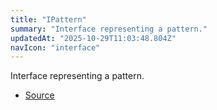 ```yaml
---
title: "IPattern"
summary: "Interface representing a pattern."
updatedAt: "2025-10-29T11:03:48.804Z"
navIcon: "interface"
---
```



Interface representing a pattern.

<Table data={{ headers: [{"content":"Property","key":"property","sortable":true},{"content":"Type","key":"type","sortable":true},{"content":"Value","key":"value","sortable":true},{"content":"Description","key":"description"}], rows: [["fillType","[FillType](/LazyCanvas/enums/FillType)","\\-","The type of fill, which is always `Pattern` for this interface."],["src","string \\| LazyCanvas","\\-","The source of the pattern, which can be a string (URL or path) or a LazyCanvas instance."],["type","[AnyPatternType](/LazyCanvas/types/AnyPatternType)","\\-","The type of the pattern (e.g., repeat, no-repeat, etc.)."]] }} />


- [Source](https://github.com/NMMTY/LazyCanvas/blob/e5b83021346e886d435469de8abb93654e0fb45d/packages/lazycanvas/src/structures/helpers/Pattern.ts#L10)